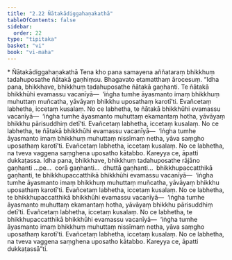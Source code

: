 ```yaml
---
title: "2.22 Ñātakādiggahaṇakathā"
tableOfContents: false
sidebar:
  order: 22
type: "tipitaka"
basket: "vi"
book: "vi-maha"
---
```



<DynamicBreadcrumb />

<Paragraph type="center" book="vi-maha">
* Ñātakādiggahaṇakathā
</Paragraph>

<Division number="166" book="vi-maha" e="ch" v="3" p="164">

<Paragraph number="692" book="vi-maha">
Tena kho pana samayena aññataraṃ bhikkhuṃ tadahuposathe ñātakā gaṇhiṃsu. Bhagavato etamatthaṃ ārocesuṃ.
</Paragraph>

<Paragraph number="693" book="vi-maha">
“Idha pana, bhikkhave, bhikkhuṃ tadahuposathe ñātakā gaṇhanti. Te ñātakā bhikkhūhi evamassu vacanīyā—  ‘iṅgha tumhe āyasmanto imaṃ bhikkhuṃ muhuttaṃ muñcatha, yāvāyaṃ bhikkhu uposathaṃ karotī’ti. Evañcetaṃ labhetha, iccetaṃ kusalaṃ. No ce labhetha, te ñātakā bhikkhūhi evamassu vacanīyā—  ‘iṅgha tumhe āyasmanto muhuttaṃ ekamantaṃ hotha, yāvāyaṃ bhikkhu pārisuddhiṃ detī’ti. Evañcetaṃ labhetha, iccetaṃ kusalaṃ. No ce labhetha, te ñātakā bhikkhūhi evamassu vacanīyā—  ‘iṅgha tumhe āyasmanto imaṃ bhikkhuṃ muhuttaṃ nissīmaṃ netha, yāva saṃgho uposathaṃ karotī’ti. Evañcetaṃ labhetha, iccetaṃ kusalaṃ. No ce labhetha, na tveva vaggena saṃghena uposatho kātabbo. Kareyya ce, āpatti dukkaṭassa.
</Paragraph>

<Paragraph number="694" book="vi-maha">
Idha pana, bhikkhave, bhikkhuṃ tadahuposathe rājāno gaṇhanti …pe…  corā gaṇhanti…  dhuttā gaṇhanti…  bhikkhupaccatthikā gaṇhanti, te bhikkhupaccatthikā bhikkhūhi evamassu vacanīyā—  ‘iṅgha tumhe āyasmanto imaṃ bhikkhuṃ muhuttaṃ muñcatha, yāvāyaṃ bhikkhu uposathaṃ karotī’ti. Evañcetaṃ labhetha, iccetaṃ kusalaṃ. No ce labhetha, te bhikkhupaccatthikā bhikkhūhi evamassu vacanīyā—  ‘iṅgha tumhe āyasmanto muhuttaṃ ekamantaṃ hotha, yāvāyaṃ bhikkhu pārisuddhiṃ detī’ti. Evañcetaṃ labhetha, iccetaṃ kusalaṃ. No ce labhetha, te bhikkhupaccatthikā bhikkhūhi evamassu vacanīyā—  ‘iṅgha tumhe āyasmanto imaṃ bhikkhuṃ muhuttaṃ nissīmaṃ netha, yāva saṃgho uposathaṃ karotī’ti. Evañcetaṃ labhetha, iccetaṃ kusalaṃ. No ce labhetha, na tveva vaggena saṃghena uposatho kātabbo. Kareyya ce, āpatti dukkaṭassā”ti.
</Paragraph>
</Division>